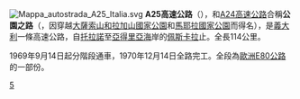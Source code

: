 [[File:Mappa_autostrada_A25_Italia.svg|right]]
'''A25高速公路'''（{{lang-it|Autostrada A24}}），和[[A24高速公路_(義大利)|A24高速公路]]合稱'''公園之路'''（{{lang-it|Strada dei Parchi}}，因穿越[[大薩索山和拉加山國家公園|大薩索山和拉加山國家公園]]和[[馬耶拉國家公園|馬耶拉國家公園]]而得名），是[[義大利|義大利]]一條高速公路，自[[托拉諾|托拉諾]]至[[亞得里亞海|亞得里亞海]]岸的[[佩斯卡拉|佩斯卡拉]]止。全長114公里。

1969年9月14日起分階段通車，1970年12月14日全路完工。全段為[[歐洲E80公路|歐洲E80公路]]的一部份。

[[Category:義大利高速公路|5]]

{{意大利高速公路}}
